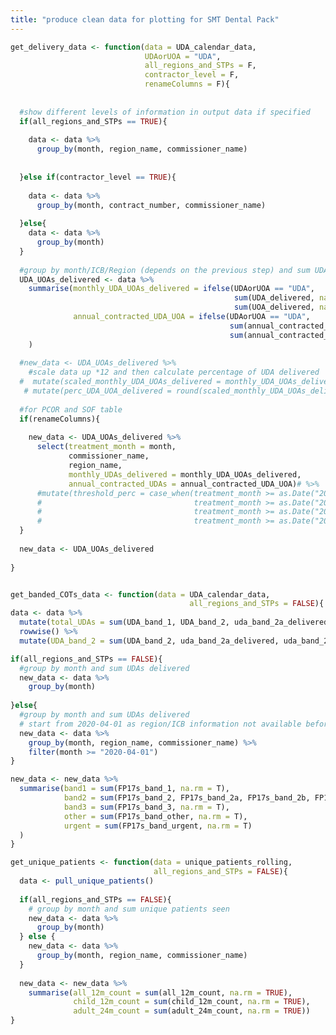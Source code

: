 ```yaml
---
title: "produce clean data for plotting for SMT Dental Pack"
---
```



```r

get_delivery_data <- function(data = UDA_calendar_data,
                              UDAorUOA = "UDA",
                              all_regions_and_STPs = F,
                              contractor_level = F,
                              renameColumns = F){
  
  
  #show different levels of information in output data if specified
  if(all_regions_and_STPs == TRUE){
    
    data <- data %>%
      group_by(month, region_name, commissioner_name)
    
    
  }else if(contractor_level == TRUE){
    
    data <- data %>%
      group_by(month, contract_number, commissioner_name)
    
  }else{
    data <- data %>%
      group_by(month)
  }
  
  #group by month/ICB/Region (depends on the previous step) and sum UDAs delivered and contracted UDA
  UDA_UOAs_delivered <- data %>%
    summarise(monthly_UDA_UOAs_delivered = ifelse(UDAorUOA == "UDA", 
                                                  sum(UDA_delivered, na.rm = T),
                                                  sum(UOA_delivered, na.rm = T)),
              annual_contracted_UDA_UOA = ifelse(UDAorUOA == "UDA",
                                                 sum(annual_contracted_UDA, na.rm = T),
                                                 sum(annual_contracted_UOA, na.rm = T))
    )
  
  #new_data <- UDA_UOAs_delivered %>%
    #scale data up *12 and then calculate percentage of UDA delivered
  #  mutate(scaled_monthly_UDA_UOAs_delivered = monthly_UDA_UOAs_delivered * 12) %>%
   # mutate(perc_UDA_UOA_delivered = round(scaled_monthly_UDA_UOAs_delivered * 100 / annual_contracted_UDA_UOA)) 
  
  #for PCOR and SOF table
  if(renameColumns){
    
    new_data <- UDA_UOAs_delivered %>%
      select(treatment_month = month,
             commissioner_name,
             region_name,
             monthly_UDAs_delivered = monthly_UDA_UOAs_delivered,
             annual_contracted_UDAs = annual_contracted_UDA_UOA)# %>%
      #mutate(threshold_perc = case_when(treatment_month >= as.Date("2021-04-01") & treatment_month < as.Date("2021-10-01") ~ "60",
      #                                  treatment_month >= as.Date("2021-10-01") & treatment_month < as.Date("2022-01-01") ~ "65",
      #                                  treatment_month >= as.Date("2022-01-01") & treatment_month < as.Date("2022-04-01") ~ "85",
      #                                  treatment_month >= as.Date("2022-04-01") & treatment_month < as.Date("2022-07-01") ~ "95"))
  }
  
  new_data <- UDA_UOAs_delivered
  
}



```

```r
get_banded_COTs_data <- function(data = UDA_calendar_data, 
                                        all_regions_and_STPs = FALSE){
data <- data %>%
  mutate(total_UDAs = sum(UDA_band_1, UDA_band_2, uda_band_2a_delivered, uda_band_2b_delivered, uda_band_2c_delivered, UDA_band_3, UDA_other, UDA_urgent, na.rm = TRUE)) %>%
  rowwise() %>% 
  mutate(UDA_band_2 = sum(UDA_band_2, uda_band_2a_delivered, uda_band_2b_delivered, uda_band_2c_delivered, na.rm = TRUE))

if(all_regions_and_STPs == FALSE){
  #group by month and sum UDAs delivered
  new_data <- data %>%
    group_by(month)
  
}else{
  #group by month and sum UDAs delivered
  # start from 2020-04-01 as region/ICB information not available before then
  new_data <- data %>%
    group_by(month, region_name, commissioner_name) %>% 
    filter(month >= "2020-04-01")
}

new_data <- new_data %>%
  summarise(band1 = sum(FP17s_band_1, na.rm = T),
            band2 = sum(FP17s_band_2, FP17s_band_2a, FP17s_band_2b, FP17s_band_2c, na.rm = T),
            band3 = sum(FP17s_band_3, na.rm = T),
            other = sum(FP17s_band_other, na.rm = T),
            urgent = sum(FP17s_band_urgent, na.rm = T)
  )
}
```

```r
get_unique_patients <- function(data = unique_patients_rolling, 
                                all_regions_and_STPs = FALSE){
  data <- pull_unique_patients()
  
  if(all_regions_and_STPs == FALSE){
    # group by month and sum unique patients seen
    new_data <- data %>% 
      group_by(month)
  } else {
    new_data <- data %>% 
      group_by(month, region_name, commissioner_name)
  }
  
  new_data <- new_data %>% 
    summarise(all_12m_count = sum(all_12m_count, na.rm = TRUE), 
              child_12m_count = sum(child_12m_count, na.rm = TRUE), 
              adult_24m_count = sum(adult_24m_count, na.rm = TRUE))
}
```




